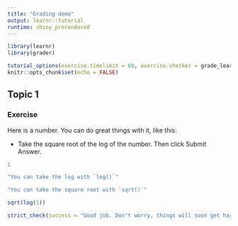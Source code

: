 ```yaml
---
title: "Grading demo"
output: learnr::tutorial
runtime: shiny_prerendered
---
```


```r
library(learnr)
library(grader)

tutorial_options(exercise.timelimit = 60, exercise.checker = grade_learnr)
knitr::opts_chunk$set(echo = FALSE)
```


## Topic 1

### Exercise 

Here is a number. You can do great things with it, like this:  

* Take the square root of the log of the number. Then click Submit Answer.

```r
1
```

```r
"You can take the log with `log()`"
```

```r
"You can take the square root with `sqrt()`"
```

```r
sqrt(log(1))
```

```r
strict_check(success = "Good job. Don't worry, things will soon get harder.")
```



